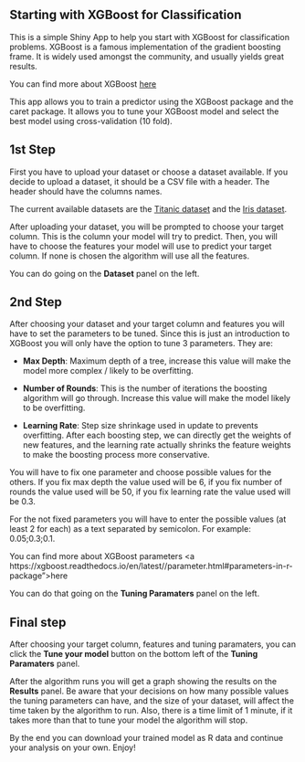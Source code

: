 ## Starting with XGBoost for Classification

This is a simple Shiny App to help you start with XGBoost for classification problems. XGBoost is a famous implementation of the gradient boosting frame. It is widely used amongst the community, and usually yields great results.

You can find more about XGBoost <a href="https://xgboost.readthedocs.io/en/latest//">here</a>

This app allows you to train a predictor using the XGBoost package and the caret package. It allows you to tune your XGBoost model and select the best model using cross-validation (10 fold). 

## 1st Step

First you have to upload your dataset or choose a dataset available. If you decide to upload a dataset, it should be a CSV file with a header. The header should have the columns names.

The current available datasets are the <a href="https://github.com/paulhendricks/titanic">Titanic dataset</a> and the <a href="https://stat.ethz.ch/R-manual/R-devel/library/datasets/html/iris.html">Iris dataset</a>.

After uploading your dataset, you will be prompted to choose your target column. This is the column your model will try to predict. Then, you will have to choose the features your model will use to predict your target column. If none is chosen the algorithm will use all the features.

You can do going on the **Dataset** panel on the left.

## 2nd Step

After choosing your dataset and your target column and features you will have to set the parameters to be tuned. Since this is just an introduction to XGBoost you will only have the option to tune 3 parameters. They are:

* **Max Depth**: Maximum depth of a tree, increase this value will make the model more complex / likely to be overfitting.

* **Number of Rounds**: This is the number of iterations the boosting algorithm will go through. Increase this value will make the model likely to be overfitting.

* **Learning Rate**: Step size shrinkage used in update to prevents overfitting. After each boosting step, we can directly get the weights of new features, and the learning rate actually shrinks the feature weights to make the boosting process more conservative.

You will have to fix one parameter and choose possible values for the others. If you fix max depth the value used will be 6, if you fix number of rounds the value used will be 50, if you fix learning rate the value used will be 0.3.

For the not fixed parameters you will have to enter the possible values (at least 2 for each) as a text separated by semicolon. For example: 0.05;0.3;0.1.

You can find more about XGBoost parameters <a https://xgboost.readthedocs.io/en/latest//parameter.html#parameters-in-r-package">here</a>

You can do that going on the **Tuning Paramaters** panel on the left.

## Final step

After choosing your target column, features and tuning paramaters, you can click the **Tune your model** button on the bottom left of the **Tuning Paramaters** panel.

After the algorithm runs you will get a graph showing the results on the **Results** panel. Be aware that your decisions on how many possible values the tuning parameters can have, and the size of your dataset, will affect the time taken by the algorithm to run. Also, there is a time limit of 1 minute, if it takes more than that to tune your model the algorithm will stop.

By the end you can download your trained model as R data and continue your analysis on your own. Enjoy!
